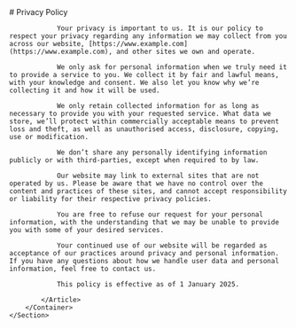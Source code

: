 
<Layout title="Privacy Policy" description="Our privacy policy.">
    <Section>
        <Container>
            <Article contain>
                # Privacy Policy

                Your privacy is important to us. It is our policy to respect your privacy regarding any information we may collect from you across our website, [https://www.example.com](https://www.example.com), and other sites we own and operate.

                We only ask for personal information when we truly need it to provide a service to you. We collect it by fair and lawful means, with your knowledge and consent. We also let you know why we’re collecting it and how it will be used.

                We only retain collected information for as long as necessary to provide you with your requested service. What data we store, we’ll protect within commercially acceptable means to prevent loss and theft, as well as unauthorised access, disclosure, copying, use or modification.

                We don’t share any personally identifying information publicly or with third-parties, except when required to by law.

                Our website may link to external sites that are not operated by us. Please be aware that we have no control over the content and practices of these sites, and cannot accept responsibility or liability for their respective privacy policies.

                You are free to refuse our request for your personal information, with the understanding that we may be unable to provide you with some of your desired services.

                Your continued use of our website will be regarded as acceptance of our practices around privacy and personal information. If you have any questions about how we handle user data and personal information, feel free to contact us.

                This policy is effective as of 1 January 2025.

            </Article>
        </Container>
    </Section>

</Layout>
